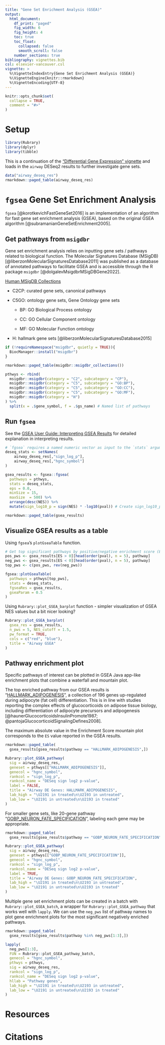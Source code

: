 ```yaml
---
title: "Gene Set Enrichment Analysis (GSEA)"
output: 
  html_document:
    df_print: "paged"
    fig_width: 6
    fig_height: 4
    toc: true
    toc_float:
      collapsed: false
      smooth_scroll: false
    number_sections: true
bibliography: vignettes.bib
csl: elsevier-vancouver.csl
vignette: >
  %\VignetteIndexEntry{Gene Set Enrichment Analysis (GSEA)}
  %\VignetteEngine{knitr::rmarkdown}
  %\VignetteEncoding{UTF-8}
---
```


```r
knitr::opts_chunk$set(
  collapse = TRUE,
  comment = "#>"
)
```

# Setup

```r
library(Rubrary)
library(dplyr)
library(tibble)
```

This is a continuation of the ["Differential Gene Expression" vignette](https://www.liaoyjruby.com/Rubrary/articles/DESeq_GSEA.html) and loads in the `airway` DESeq2 results to further investigate gene sets.

```r
data("airway_deseq_res")
rmarkdown::paged_table(airway_deseq_res)
```

# `fgsea` Gene Set Enrichment Analysis

`fgsea` [@korotkevichFastGeneSet2016] is an implementation of an algorithm for fast gene set enrichment analysis (GSEA), based on the original GSEA algorithm [@subramanianGeneSetEnrichment2005].

## Get pathways from `msigdbr`

Gene set enrichment analysis relies on inputting gene sets / pathways related to biological function. The Molecular Signatures Database (MSigDB) [@liberzonMolecularSignaturesDatabase2011] was published as a database of annotated pathways to facilitate GSEA and is accessible through the R package `msigdbr` [@dolgalevMsigdbrMSigDBGene2022].

[Human MSigDB Collections](https://www.gsea-msigdb.org/gsea/msigdb/human/collection_details.jsp)

-   C2CP: curated gene sets, canonical pathways

-   C5GO: ontology gene sets, Gene Ontology gene sets

    -   BP: GO Biological Process ontology

    -   CC: GO Cellular Component ontology

    -   MF: GO Molecular Function ontology

-   H: hallmark gene sets [@liberzonMolecularSignaturesDatabase2015]

```r
if (!requireNamespace("msigdbr", quietly = TRUE)){
  BiocManager::install("msigdbr")
}

rmarkdown::paged_table(msigdbr::msigdbr_collections())

pthwys <- rbind(
  msigdbr::msigdbr(category = "C2", subcategory = "CP"),
  msigdbr::msigdbr(category = "C5", subcategory = "GO:BP"),
  msigdbr::msigdbr(category = "C5", subcategory = "GO:CC"),
  msigdbr::msigdbr(category = "C5", subcategory = "GO:MF"),
  msigdbr::msigdbr(category = "H")
) %>%
  split(x = .$gene_symbol, f = .$gs_name) # Named list of pathways
```

## Run `fgsea`

See the [GSEA User Guide: Interpreting GSEA Results](https://www.gsea-msigdb.org/gsea/doc/GSEAUserGuideTEXT.htm#_Interpreting_GSEA_Results) for detailed explanation in interpreting results.

```r
# `fgsea` requires a named numeric vector as input to the `stats` argument
deseq_stats <- setNames(
    airway_deseq_res[,"sign_log_p"], 
    airway_deseq_res[,"hgnc_symbol"]
)

gsea_results <- fgsea::fgsea(
  pathways = pthwys,
  stats = deseq_stats,
  eps = 0.0,
  minSize = 15,
  maxSize  = 500) %>%
  arrange(desc(NES)) %>%
  mutate(sign_log10_p = sign(NES) * -log10(pval)) # Create sign_log10_p column

rmarkdown::paged_table(gsea_results)
```

## Visualize GSEA results as a table

Using `fgsea`'s `plotGseaTable` function.

```r
# Get top significant pathways by positive/negative enrichment score (ES)
pos_pws <- gsea_results[ES > 0][head(order(pval), n = 5), pathway]
neg_pws <- gsea_results[ES < 0][head(order(pval), n = 5), pathway]
top_pws <- c(pos_pws, rev(neg_pws))

fgsea::plotGseaTable(
  pathways = pthwys[top_pws],
  stats = deseq_stats,
  fgseaRes = gsea_results,
  gseaParam = 0.5
)
```

Using `Rubrary::plot_GSEA_barplot` function - simpler visualization of GSEA NES values but a bit nicer looking?

```r
Rubrary::plot_GSEA_barplot(
  gsea_res = gsea_results,
  n_pws = 5, NES_cutoff = 1.5,
  pw_format = TRUE,
  cols = c("red", "blue"),
  title = "Airway GSEA"
)
```

## Pathway enrichment plot

Specific pathways of interest can be plotted in GSEA Java app-like enrichment plots that combine a waterfall and mountain plot.

The top enriched pathway from our GSEA results is "[HALLMARK_ADIPOGENESIS](https://www.gsea-msigdb.org/gsea/msigdb/human/geneset/HALLMARK_ADIPOGENESIS.html)", a collection of 196 genes up-regulated during adipocyte (fat cell) differentiation. This is in line with studies reporting the complex effects of glucocorticoids on adipose tissue biology, including differentiation of adipocyte precursors and adipogenesis [@haunerGlucocorticoidsInsulinPromote1987; @pantojaGlucocorticoidSignalingDefines2008].

The maximum absolute value in the Enrichment Score mountain plot corresponds to the `ES` value reported in the GSEA results.

```r
rmarkdown::paged_table(
  gsea_results[gsea_results$pathway == "HALLMARK_ADIPOGENESIS",])

Rubrary::plot_GSEA_pathway(
  sig = airway_deseq_res,
  geneset = pthwys[["HALLMARK_ADIPOGENESIS"]],
  genecol = "hgnc_symbol",
  rankcol = "sign_log_p",
  rankcol_name = "DESeq sign log2 p-value",
  label = FALSE,
  title = "Airway DE Genes: HALLMARK_ADIPOGENESIS",
  lab_high = "\U2191 in treated\n\U2193 in untreated",
  lab_low = "\U2191 in untreated\n\U2193 in treated"
)
```

For smaller gene sets, like 20-gene pathway "[GOBP_NEURON_FATE_SPECIFICATION](https://www.gsea-msigdb.org/gsea/msigdb/human/geneset/GOBP_NEURON_FATE_SPECIFICATION.html)", labeling each gene may be appropriate.

```r
rmarkdown::paged_table(
  gsea_results[gsea_results$pathway == "GOBP_NEURON_FATE_SPECIFICATION",])

Rubrary::plot_GSEA_pathway(
  sig = airway_deseq_res,
  geneset = pthwys[["GOBP_NEURON_FATE_SPECIFICATION"]],
  genecol = "hgnc_symbol",
  rankcol = "sign_log_p",
  rankcol_name = "DESeq sign log2 p-value",
  label = TRUE,
  title = "Airway DE Genes: GOBP_NEURON_FATE_SPECIFICATION",
  lab_high = "\U2191 in treated\n\U2193 in untreated",
  lab_low = "\U2191 in untreated\n\U2193 in treated"
)
```

Multiple gene set enrichment plots can be created in a batch with `Rubrary::plot_GSEA_batch`, a wrapper for `Rubrary::plot_GSEA_pathway` that works well with `lapply`. We can use the `neg_pws` list of pathway names to plot gene enrichment plots for the most significant negatively enriched pathways.

```r
rmarkdown::paged_table(
  gsea_results[gsea_results$pathway %in% neg_pws[1:3],])
```

```r
lapply(
  neg_pws[1:3],
  FUN = Rubrary::plot_GSEA_pathway_batch,
  genecol = "hgnc_symbol",
  pthwys = pthwys,
  sig = airway_deseq_res,
  rankcol = "sign_log_p",
  rankcol_name = "DESeq sign log2 p-value",
  hllab = "Pathway genes",
  lab_high = "\U2191 in treated\n\U2193 in untreated",
  lab_low = "\U2191 in untreated\n\U2193 in treated"
)
```

# Resources

# Citations
